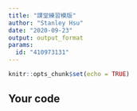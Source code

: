 ```yaml
---
title: "課堂練習模版"
author: "Stanley Hsu"
date: "2020-09-23"
output: output_format
params:
  id: "410973131"
---
```


```r
knitr::opts_chunk$set(echo = TRUE)
```

## Your code

```r

```

